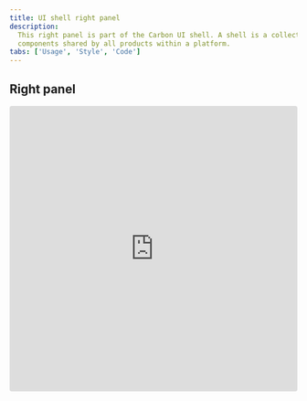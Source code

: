 ```yaml
---
title: UI shell right panel
description:
  This right panel is part of the Carbon UI shell. A shell is a collection of
  components shared by all products within a platform.
tabs: ['Usage', 'Style', 'Code']
---
```


## Right panel

<Row>
  <Column>
    <iframe
      loading="lazy"
      src="https://codesandbox.io/embed/right-panel-clc2m?fontsize=1&hidenavigation=1&view=preview"
      title="right-panel"
      allow="geolocation; microphone; camera; midi; vr; accelerometer; gyroscope; payment; ambient-light-sensor; encrypted-media"
      style="width:100%; height:500px; border:0; border-radius: 4px; overflow:hidden;"
      sandbox="allow-modals allow-forms allow-popups allow-scripts allow-same-origin"
    />
  </Column>
</Row>

## Right panel with switcher

<Row>
  <Column>
    <iframe
      loading="lazy"
      src="https://codesandbox.io/embed/right-panel-with-switcher-3zpq1?fontsize=14&hidenavigation=1&view=preview"
      title="right-panel-with-switcher"
      allow="geolocation; microphone; camera; midi; vr; accelerometer; gyroscope; payment; ambient-light-sensor; encrypted-media"
      style="width:100%; height:500px; border:0; border-radius: 4px; overflow:hidden;"
      sandbox="allow-modals allow-forms allow-popups allow-scripts allow-same-origin"
    />
  </Column>
</Row>
